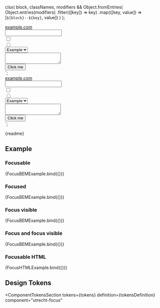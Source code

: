 
  clsx(
    block,
    classNames,
    modifiers &&
      Object.fromEntries(
        Object.entries(modifiers)
          .filter(([key]) => key)
          .map(([key, value]) => [`${block}--${key}`, value])
      )
  );

<div class="utrecht-html">
  <div><a href="https://example.com" target="_new">example.com</a></div>
  <div><input type="text"></div>
  <div><input type="checkbox"></div>
  <div><input type="radio"></div>
  <div><select><option>Example</option></select></div>
  <div><textarea></textarea></div>
  <div><button type="button">Click me</button></div>
</div>
`;

<div>
  <div><a href="https://example.com" target="_new" class="${bem("utrecht-link", modifiers)}">example.com</a></div>
  <div><input type="text" class="${bem("utrecht-textbox", modifiers, "utrecht-textbox--html-input")}"></div>
  <div><input type="checkbox" class="${bem("utrecht-checkbox", modifiers, "utrecht-textbox--html-input")}"></div>
  <div><input type="radio" class="${bem("utrecht-radio-button", modifiers, "utrecht-textbox--html-input")}"></div>
  <div><select class="${bem(
    "utrecht-select",
    modifiers,
    "utrecht-select--html-select"
  )}"><option>Example</option></select></div>
  <div><textarea class="${bem("utrecht-textarea", modifiers, "utrecht-textarea--html-textarea")}"></textarea></div>
  <div><button type="button" class="${bem("utrecht-button", modifiers)}">Click me</button></div>
</div>
`;

<Meta title="Common Patterns/Focus" />

<Markdown>{readme}</Markdown>

## Example

### Focusable

<Canvas>
  <Story
    name="Focus with BEM"
    parameters={{
      // These CSS components are already tested separately, ignore this story
      chromatic: { disableSnapshot: true },
    }}
  >
    {FocusBEMExample.bind({})}
  </Story>
</Canvas>

### Focused

<Canvas>
  <Story
    name="Focus with BEM and :focus"
    parameters={{
      // actual `:focus` state cannot be tested using visual regression testing, ignore this story
      chromatic: { disableSnapshot: true },
    }}
    args={{
      modifiers: {
        focus: true,
      },
    }}
  >
    {FocusBEMExample.bind({})}
  </Story>
</Canvas>

### Focus visible

<Canvas>
  <Story
    name="Focus with BEM and :focus-visible"
    parameters={{
      // actual `:focus-visible` state cannot be tested using visual regression testing, ignore this story
      chromatic: { disableSnapshot: true },
    }}
    args={{
      modifiers: {
        "focus-visible": true,
      },
    }}
  >
    {FocusBEMExample.bind({})}
  </Story>
</Canvas>

### Focus and focus visible

<Canvas>
  <Story
    name="Focus with BEM and both :focus and :focus-visible"
    parameters={{
      // actual `:focus` and `:focus-visible` state cannot be tested using visual regression testing, ignore this story
      chromatic: { disableSnapshot: true },
    }}
    args={{
      modifiers: {
        focus: true,
        "focus-visible": true,
      },
    }}
  >
    {FocusBEMExample.bind({})}
  </Story>
</Canvas>

### Focusable HTML

<Canvas>
  <Story
    name="Focus with HTML"
    parameters={{
      // These HTML components are already tested separately, ignore this story
      chromatic: { disableSnapshot: true },
    }}
  >
    {FocusHTMLExample.bind({})}
  </Story>
</Canvas>

## Design Tokens

<ComponentTokensSection
  tokens={tokens}
  definition={tokensDefinition}
  component="utrecht-focus"
></ComponentTokensSection>
